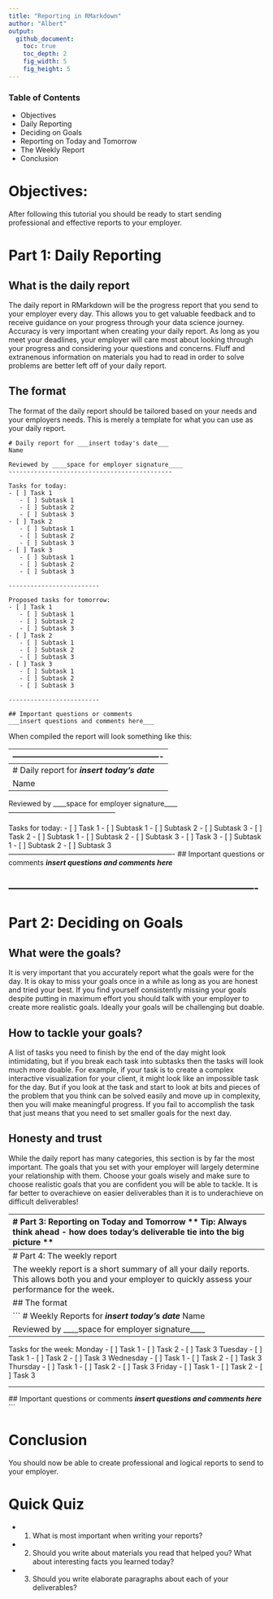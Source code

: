 ```yaml
---
title: "Reporting in RMarkdown"
author: "Albert"
output:
  github_document:
    toc: true
    toc_depth: 2
    fig_width: 5
    fig_height: 5
---
```

### Table of Contents
- Objectives
- Daily Reporting
- Deciding on Goals
- Reporting on Today and Tomorrow
- The Weekly Report
- Conclusion

# Objectives:
After following this tutorial you should be ready to start sending professional and effective reports to your employer.

# Part 1: Daily Reporting
## What is the daily report
The daily report in RMarkdown will be the progress report that you send to your employer every day. This allows you to get valuable feedback and to receive guidance on your progress through your data science journey. Accuracy is very important when creating your daily report. As long as you meet your deadlines, your employer will care most about looking through your progress and considering your questions and concerns. Fluff and extranenous information on materials you had to read in order to solve problems are better left off of your daily report.

## The format
 
The format of the daily report should be tailored based on your needs and your employers needs. This is merely a template for what you can use as your daily report.
 
 ```
 # Daily report for ___insert today's date___
 Name
 
 Reviewed by ____space for employer signature____
 ---------------------------------------------
 
 Tasks for today:
 - [ ] Task 1
    - [ ] Subtask 1
    - [ ] Subtask 2
    - [ ] Subtask 3
 - [ ] Task 2
    - [ ] Subtask 1
    - [ ] Subtask 2
    - [ ] Subtask 3
 - [ ] Task 3
    - [ ] Subtask 1
    - [ ] Subtask 2
    - [ ] Subtask 3
 
 -------------------------
 
 Proposed tasks for tomorrow:
 - [ ] Task 1
    - [ ] Subtask 1
    - [ ] Subtask 2
    - [ ] Subtask 3
 - [ ] Task 2
    - [ ] Subtask 1
    - [ ] Subtask 2
    - [ ] Subtask 3
 - [ ] Task 3
    - [ ] Subtask 1
    - [ ] Subtask 2
    - [ ] Subtask 3
 
 -------------------------
 
 ## Important questions or comments
 ___insert questions and comments here___
 ```
 
 When compiled the report will look something like this:
 
 -------------------------------------------------------
 -------------------------------------------------------
  # Daily report for ___insert today's date___
 Name
 
 Reviewed by ____space for employer signature____
 ---------------------------------------------
 
 Tasks for today:
 - [ ] Task 1
    - [ ] Subtask 1
    - [ ] Subtask 2
    - [ ] Subtask 3
 - [ ] Task 2
    - [ ] Subtask 1
    - [ ] Subtask 2
    - [ ] Subtask 3
 - [ ] Task 3
    - [ ] Subtask 1
    - [ ] Subtask 2
    - [ ] Subtask 3
 ----------------------------------------------------------------------
 ## Important questions or comments
 ___insert questions and comments here___

----------------------------------------------------------------------
----------------------------------------------------------------------

# Part 2: Deciding on Goals

## What were the goals?
It is very important that you accurately report what the goals were for the day. It is okay to miss your goals once in a while as long as you are honest and tried your best. If you find yourself consistently missing your goals despite putting in maximum effort you should talk with your employer to create more realistic goals. Ideally your goals will be challenging but doable.

## How to tackle your goals?
A list of tasks you need to finish by the end of the day might look intimidating, but if you break each task into subtasks then the tasks will look much more doable. For example, if your task is to create a complex interactive visualization for your client, it might look like an impossible task for the day. But if you look at the task and start to look at bits and pieces of the problem that you think can be solved easily and move up in complexity, then you will make meaningful progress. If you fail to accomplish the task that just means that you need to set smaller goals for the next day.

## Honesty and trust
While the daily report has many categories, this section is by far the most important. The goals that you set with your employer will largely determine your relationship with them. Choose your goals wisely and make sure to choose realistic goals that you are confident you will be able to tackle. It is far better to overachieve on easier deliverables than it is to underachieve on difficult deliverables!

----------------------------------------------------------
# Part 3: Reporting on Today and Tomorrow
** Tip: Always think ahead - how does today's deliverable tie into the big picture  **

## What I did, What are the goals for tomorrow?

After agreeing on a set of goals with your employer, deciding how to spend your time is important to make sure you finish all of them! How you work most efficiently is up to you, but many people find starting with the harder tasks and ending with the easier ones is the best to ensure high motivation throughout the day. In any case, make sure to write down exactly what you did and how you spent your time, so that your employer will understand what happened if you failed to complete a deliverable. 

## What are the goals for tomorrow?

Make sure to use the results from the day before to help influence your goals for tomorrow, especially if you failed to complete a deliverable. Think about what happened that prevented you from completing the deliverable, and if it was simply due to not having enough time, then talk about an easier set of deliverables for the day with your employer.

----------------------------------------------------------------------------------
# Part 4: The weekly report

The weekly report is a short summary of all your daily reports. This allows both you and your employer to quickly assess your performance for the week. 

## The format

 ```
 # Weekly Reports for ___insert today's date___
 Name
 
 Reviewed by ____space for employer signature____
 ---------------------------------------------
 
 Tasks for the week:
 Monday
 - [ ] Task 1
 - [ ] Task 2
 - [ ] Task 3
Tuesday
 - [ ] Task 1
 - [ ] Task 2
 - [ ] Task 3
 Wednesday
 - [ ] Task 1
 - [ ] Task 2
 - [ ] Task 3
 Thursday
 - [ ] Task 1
 - [ ] Task 2
 - [ ] Task 3
 Friday
 - [ ] Task 1
 - [ ] Task 2
 - [ ] Task 3

------------------------------------------
 ## Important questions or comments
 ___insert questions and comments here___
 ```


# Conclusion

You should now be able to create professional and logical reports to send to your employer.

# Quick Quiz

- 1) What is most important when writing your reports?
- 2) Should you write about materials you read that helped you? What about interesting facts you learned today?
- 3) Should you write elaborate paragraphs about each of your deliverables?
